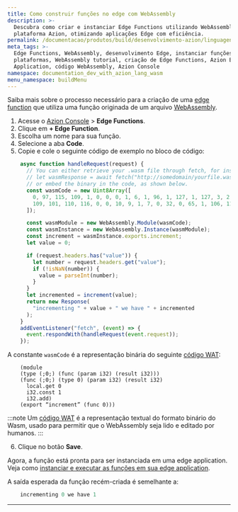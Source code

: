 ```yaml
---
title: Como construir funções no edge com WebAssembly
description: >-
  Descubra como criar e instanciar Edge Functions utilizando WebAssembly na
  plataforma Azion, otimizando aplicações Edge com eficiência.
permalink: /documentacao/produtos/build/desenvolvimento-azion/linguagens/wasm/
meta_tags: >-
  Edge Functions, WebAssembly, desenvolvimento Edge, instanciar funções, Azion
  plataformas, WebAssembly tutorial, criação de Edge Functions, Azion Edge
  Application, código WebAssembly, Azion Console
namespace: documentation_dev_with_azion_lang_wasm
menu_namespace: buildMenu
---
```



<InterfaceNote />

Saiba mais sobre o processo necessário para a criação de uma [edge function](/pt-br/documentacao/produtos/build/edge-application/edge-functions/) que utiliza uma função originada de um arquivo [WebAssembly](https://webassembly.org/getting-started/developers-guide/).

1. Acesse o [Azion Console](/pt-br/documentacao/produtos/guias/como-acessar-o-azion-console/) > **Edge Functions**.
2. Clique em **+ Edge Function**.
3. Escolha um nome para sua função.
4. Selecione a aba **Code**.
5. Copie e cole o seguinte código de exemplo no bloco de código:

```js
    async function handleRequest(request) {
      // You can either retrieve your .wasm file through fetch, for instance :
      // let wasmResponse = await fetch("http://somedomain/yourfile.wasm")
      // or embed the binary in the code, as shown below.
      const wasmCode = new Uint8Array([
        0, 97, 115, 109, 1, 0, 0, 0, 1, 6, 1, 96, 1, 127, 1, 127, 3, 2, 1, 0, 7, 13, 1, 9, 105, 110, 99, 114, 101,
        109, 101, 110, 116, 0, 0, 10, 9, 1, 7, 0, 32, 0, 65, 1, 106, 11,
      ]);

      const wasmModule = new WebAssembly.Module(wasmCode);
      const wasmInstance = new WebAssembly.Instance(wasmModule);
      const increment = wasmInstance.exports.increment;
      let value = 0;

      if (request.headers.has("value")) {
        let number = request.headers.get("value");
        if (!isNaN(number)) {
          value = parseInt(number);
        }
      }
      let incremented = increment(value);
      return new Response(
        "incrementing " + value + " we have " + incremented
      );
    }
    addEventListener("fetch", (event) => {
      event.respondWith(handleRequest(event.request));
    });
```

A constante `wasmCode` é a representação binária do seguinte [código WAT](https://developer.mozilla.org/en-US/docs/WebAssembly/Understanding_the_text_format):

```
    (module
    (type (;0;) (func (param i32) (result i32)))
    (func (;0;) (type 0) (param i32) (result i32)
      local.get 0
      i32.const 1
      i32.add)
    (export “increment” (func 0)))
```

:::note
Um [código WAT](https://developer.mozilla.org/en-US/docs/WebAssembly/Understanding_the_text_format) é a representação textual do formato binário do Wasm, usado para permitir que o WebAssembly seja lido e editado por humanos.
:::

6. Clique no botão **Save**.

Agora, a função está pronta para ser instanciada em uma edge application. Veja como [instanciar e executar as funções em sua edge application](/pt-br/documentacao/produtos/guias/build/instanciar-edge-functions/).

A saída esperada da função recém-criada é semelhante a:

```js
    incrementing 0 we have 1
```
---